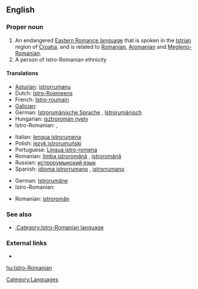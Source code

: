 ==English==
{{wikipedia|Istro-Romanian}}

===Proper noun===
{{en-proper noun}}

# An endangered [[w:Eastern Romance languages|Eastern Romance language]] that is spoken in the [[Istria]]n region of [[Croatia]], and is related to [[Romanian]], [[Aromanian]] and [[Megleno-Romanian]].
# A person of Istro-Romanian ethnicity

====Translations====
{{trans-top|language}}
* [[Asturian]]: [[istrorrumanu]]
* Dutch: [[Istro-Roemeens]]
* French: [[Istro-roumain]]
* [[Galician]]: {{t|gl|lingua istrio-romanesa|f|xs=Galician}}
* German: [[Istrorumänische Sprache]] {{f}}, [[Istrorumänisch]] {{n}}
* Hungarian: [[isztroromán nyelv]]
* Istro-Romanian: {{tø|ruo|vlăşeşte}},  {{tø|ruo|rumâreşte}}
{{trans-mid}}
* Italian: [[lengua istrorumena]] {{f}}
* Polish: [[język istrorumuński]]
* Portuguese: [[Língua istro-romena]] {{f}}
* Romanian: [[limba istroromână]] {{f}}, [[istroromână]] {{f}}
* Russian: [[истрорумынский язык]]
* Spanish: [[idioma istrorrumano]] {{m}}, [[istrorrumano]] {{m}}
{{trans-bottom}}

{{trans-top|person}}
* German: [[Istrorumäne]] {{m}}
* Istro-Romanian: {{tø|ruo|rumâr|m}}
{{trans-mid}}
* Romanian: [[istroromân]] {{m}}
{{trans-bottom}}

===See also===
* [[:Category:Istro-Romanian language]]

===External links===
* {{ethnologue|code=ruo}}

[[Category:Languages]]

[[hu:Istro-Romanian]]